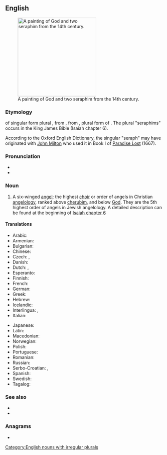{{also|Seraph}}
==English==
{{wikipedia}}
[[File:Seraphim - Petites Heures de Jean de Berry.jpg|thumb|250px|upright|A painting of God and two seraphim from the 14th century.]]

===Etymology===
{{back-form|en}} of singular form plural {{m|en|seraphim}}, from {{der|en|la|seraphim}}, from {{der|en|he|שרפים|tr=serafim|sc=Hebr}}, plural form of {{m|he|שרף|tr=saraf|sc=Hebr}}. The plural "seraphims" occurs in the King James Bible (Isaiah chapter 6).

According to the Oxford English Dictionary, the singular "seraph" may have originated with [[w:John Milton|John Milton]] who used it in Book I of [[w:Paradise Lost|Paradise Lost]] (1667).

===Pronunciation===
* {{IPA|en|/ˈsɛɹəf/}}
* {{rhymes|en|ɛɹəf|s=2}}

===Noun===
{{en-noun|s|seraphim|seraphims|pl2qual=nonstandard}}

# {{lb|en|biblical}} A six-winged [[angel]]; the highest [[choir]] or order of angels in Christian [[angelology]], ranked above [[cherub]]im, and below [[God]]. They are the 5th highest order of angels in Jewish angelology. A detailed description can be found at the beginning of [http://en.wikisource.org/wiki/Bible_%28World_English%29/Isaiah#Chapter_6 Isaiah chapter 6]

====Translations====
{{trans-top|highest order of angels}}
* Arabic: {{t|ar|سَرَافِيم|m}}
* Armenian: {{t|hy|սերովբե}}
* Bulgarian: {{t|bg|серафим|m}}
* Chinese: {{t|ch|熾天使}}
* Czech: {{t|cs|seraf|m}}, {{t+|cs|serafín|m}}
* Danish: {{t|da|seraf}}
* Dutch: {{t+|nl|seraf|m}}, {{t+|nl|serafijn|m}}
* Esperanto: {{t|eo|serafo}}
* Finnish: {{t+|fi|serafi}}
* French: {{t+|fr|séraphin|m}}
* German: {{t+|de|Seraph|m}}
* Greek: {{t+|el|σεραφείμ}}
* Hebrew: {{t+|he|שָׂרָף|m}}
* Icelandic: {{t|is|serafi|m}}
* Interlingua: {{t|ia|seraphin}}, {{t|ia|seraphino}}
* Italian: {{t+|it|serafino|m}}
{{trans-mid}}
* Japanese: {{t+|ja|熾天使|tr=shitenshi}}
* Latin: {{t|la|seraphus|m}}
* Macedonian: {{t|mk|серафим|m}}
* Norwegian: {{t+|no|seraf}}
* Polish: {{t+|pl|serafin|m}}
* Portuguese: {{t+|pt|serafim|m}}
* Romanian: {{t+|ro|serafim|m}}
* Russian: {{t+|ru|серафи́м|m}}
* Serbo-Croatian: {{t|sh|серафим|m}}, {{t|sh|serafim|m}}
* Spanish: {{t+|es|serafín}}
* Swedish: {{t+|sv|seraf}}
* Tagalog: {{t|tl|serapin}}
{{trans-bottom}}

===See also===
* {{l|en|archangel}}
* {{l|en|cherub}}

===Anagrams===
* {{anagrams|en|a=aehprs|E sharp|E-sharp|Harpes|Sharpe|Sherpa|Spehar|e sharp|e-sharp|harpes|hepars|pasher|phares|phaser|phrase|raphes|shaper|sharpe|sherpa|shrape|sphear}}

[[Category:English nouns with irregular plurals]]